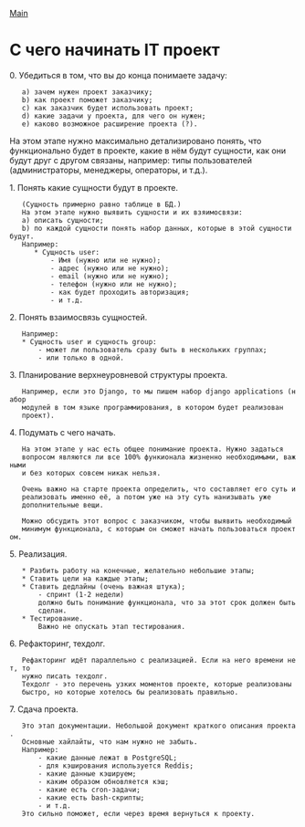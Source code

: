 [[/index|Main]]

= С чего начинать IT проект =

0. Убедиться в том, что вы до конца понимаете задачу:
    a) зачем нужен проект заказчику;
    b) как проект поможет заказчику;
    c) как заказчик будет использовать проект;
    d) какие задачи у проекта, для чего он нужен;
    e) каково возможное расширение проекта (?).

На этом этапе нужно максимально детализировано понять, что функционально будет
в проекте, какие в нём будут сущности, как они будут друг с другом связаны,
например:
типы пользователей (администраторы, менеджеры, операторы, и т.д.).

1. Понять какие сущности будут в проекте.
    (Сущность примерно равно таблице в БД.)
    На этом этапе нужно выявить сущности и их взяимосвязи:
    a) описать сущности;
    b) по каждой сущности понять набор данных, которые в этой сущности будут. 
    Например:
       * Сущность user:
           - Имя (нужно или не нужно);
           - адрес (нужно или не нужно);
           - email (нужно или не нужно);
           - телефон (нужно или не нужно);
           - как будет проходить авторизация;
           - и т.д.

2. Понять взаимосвязь сущностей.
    Например:
    * Сущность user и сущность group:
        - может ли пользователь сразу быть в нескольких группах;
        - или только в одной.

3. Планирование верхнеуровневой структуры проекта.
    Например, если это Django, то мы пишем набор django applications (набор
    модулей в том языке программирования, в котором будет реализован
    проект).

4. Подумать с чего начать.
    На этом этапе у нас есть общее понимание проекта. Нужно задаться
    вопросом являются ли все 100% функионала жизненно необходимыми, важными
    и без которых совсем никак нельзя.

    Очень важно на старте проекта определить, что составляет его суть и
    реализовать именно её, а потом уже на эту суть нанизывать уже
    дополнительные вещи.

    Можно обсудить этот вопрос с заказчиком, чтобы выявить необходимый
    минимум функционала, с которым он сможет начать пользоваться проектом.

5. Реализация.
    * Разбить работу на конечные, желательно небольшие этапы;
    * Ставить цели на каждые этапы;
    * Ставить дедлайны (очень важная штука);
        - спринт (1-2 недели)
        должно быть понимание функционала, что за этот срок должен быть
        сделан.
    * Тестирование.
        Важно не опускать этап тестирования.

6. Рефакторинг, техдолг.
    Рефакторинг идёт параллельно с реализацией. Если на него времени нет, то
    нужно писать техдолг.
    Техдолг - это перечень узких моментов проекте, которые реализованы
    быстро, но которые хотелось бы реализовать правильно.

7. Сдача проекта.
    Это этап документации. Небольшой документ краткого описания проекта.
    Основные хайлайты, что нам нужно не забыть. 
    Например:
        - какие данные лежат в PostgreSQL;
        - для кэширования используется Reddis;
        - какие данные кэшируем;
        - каким образом обновляется кэш;
        - какие есть cron-задачи;
        - какие есть bash-скрипты;
        - и т.д.
    Это сильно поможет, если через время вернуться к проекту.

